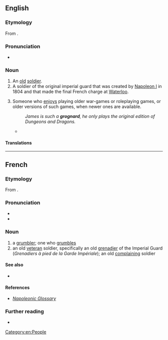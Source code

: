 ==English==

===Etymology===
From {{bor|en|fr|grognard||grumbler}}.

===Pronunciation===
* {{IPA|/ˈɡɹɔnjɑɹ/|/ˈɡɹoʊn.jɑɹd/|/ˈɡɹɑɡ.nɑɹd/|lang=en}}

===Noun===
{{en-noun}}

# An [[old]] [[soldier]].
# A soldier of the original imperial guard that was created by [[w:Napoleon I|Napoleon I]] in 1804 and that made the final French charge at [[Waterloo]].
# {{lb|en|games|slang}} Someone who [[enjoys]] playing older war-games or roleplaying games, or older versions of such games, when newer ones are available.
#: ''James is such a '''grognard''', he only plays the original edition of Dungeons and Dragons.''
#* {{seecites|lang=en}}

====Translations====
{{trans-top|old soldier}}
{{trans-mid}}
{{trans-bottom}}

{{trans-top|''games, slang'': person who prefers to play older (versions of) war games or RPGs}}
{{trans-mid}}
{{trans-bottom}}

[[Category:en:People]]

----

==French==

===Etymology===
From {{m|fr|grogner||snarl, grunt, growl, grumble}} {{suffix|fr||ard}}.

===Pronunciation===
* {{fr-IPA}}
* {{audio|LL-Q150 (fra)-Lepticed7-grognard.wav|Audio|lang=fr}}

===Noun===
{{fr-noun|m}}

# a [[grumbler]]; one who [[grumble]]s
# an old [[veteran]] soldier, specifically an old [[grenadier]] of the Imperial Guard (''Grenadiers à pied de la Garde Impériale''); an old [[complaining]] soldier

====See also====
* {{l|fr|grognon}}

====References====
* ''[http://www.napoleonguide.com/glossary.htm Napoleonic Glossary]''

===Further reading===
* {{R:TLFi}}
